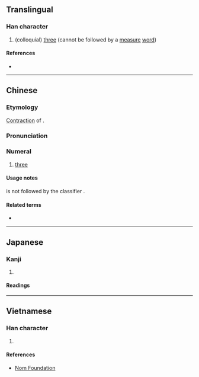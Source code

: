 {{character info/new}}
==Translingual==

===Han character===
{{Han char|rn=9|rad=人|as=03|sn=5|four=21211|canj=OMMM|ids=⿰亻三}}

# (colloquial) [[three]] (cannot be followed by a [[measure]] [[word]])

====References====
* {{Han ref|kx=0094.051|dkj=00397|hdz=10112.010|uh=4EE8|ud=20200|bh=C965|bd=51557}}

----

==Chinese==
{{zh-forms}}

===Etymology===
[[contraction|Contraction]] of {{zh-l|三個}}.

===Pronunciation===
{{zh-pron
|m=sā
|c=saam1
|mc=
|oc=
|ma=
|cat=num
}}

===Numeral===
{{zh-num}}

# {{lb|zh|chiefly|Mandarin|colloquial}} [[three]]

====Usage notes====
{{lang|zh|仨}} is not followed by the classifier {{zh-l|個}}.

====Related terms====
* {{zh-l|倆}}

----

==Japanese==

===Kanji===
{{ja-kanji|grade=|rs=人03}}

# {{defn|lang=ja|sort=人03}}

====Readings====
{{ja-readings|goon=[[さ]] (sa)|kanon=[[さ]] (sa)}}

----

==Vietnamese==

===Han character===
{{vi-hantu|[[tam]]|rs=人03}}

# {{defn|lang=vi|sort=人03}}

====References====
* [http://nomfoundation.org/common/nom_details.php?codepoint=4ee8 Nom Foundation]
